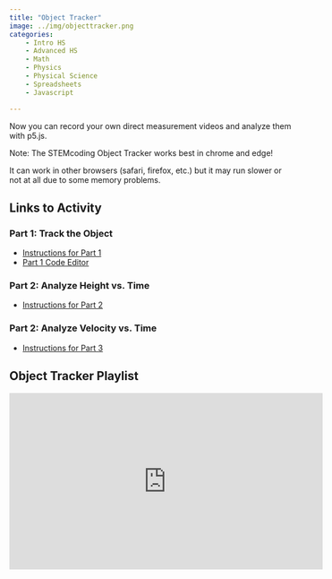 ```yaml
---
title: "Object Tracker"
image: ../img/objecttracker.png
categories:
    - Intro HS
    - Advanced HS
    - Math
    - Physics
    - Physical Science
    - Spreadsheets
    - Javascript

---
```


Now you can record your own direct measurement videos and analyze them with p5.js.

Note: The STEMcoding Object Tracker works best in chrome and edge!

It can work in other browsers (safari, firefox, etc.) but it may run slower or not at all due to some memory problems.

## Links to Activity

### Part 1: Track the Object
* [Instructions for Part 1](https://www.asc.ohio-state.edu/orban.14/stemcoding/datascience/objecttracker/part1/)
* [Part 1 Code Editor]()

### Part 2: Analyze Height vs. Time
* [Instructions for Part 2](https://www.asc.ohio-state.edu/orban.14/stemcoding/datascience/objecttracker/part2/)

### Part 2: Analyze Velocity vs. Time
* [Instructions for Part 3](https://www.asc.ohio-state.edu/orban.14/stemcoding/datascience/objecttracker/part3/)

## Object Tracker Playlist

<iframe width="560" height="315" src="https://www.youtube.com/embed/videoseries?si=G6MRV-tlbJi2QiFQ&amp;list=PLISRe8GegO8SpJkhkIp3OpC-0bDucCdbd" title="YouTube video player" frameborder="0" allow="accelerometer; autoplay; clipboard-write; encrypted-media; gyroscope; picture-in-picture; web-share" referrerpolicy="strict-origin-when-cross-origin" allowfullscreen></iframe>